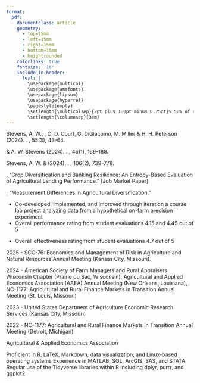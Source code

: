 ```yaml
---
format: 
  pdf: 
    documentclass: article
    geometry:
      - top=15mm
      - left=15mm
      - right=15mm
      - bottom=15mm
      - heightrounded
    colorlinks: true
    fontsize: '16'
    include-in-header: 
      text: |
        \usepackage{multicol}
        \usepackage{amsfonts}
        \usepackage{lipsum}
        \usepackage{hyperref}
        \pagestyle{empty}
        \setlength{\multicolsep}{2pt plus 1.0pt minus 0.75pt}% 50% of original values
        \setlength{\columnsep}{3em}
---
```

<!-- fontfamily: libertinus -->
<!-- TITLE -->
\begin{huge}
  \begin{center}{\textbf{\sc{Jim Teal}}}\end{center}
\end{huge}
\vspace{3pt}
\begin{large}
  \begin{multicols}{3}
  \end{multicols}
\end{large}
\vspace{3pt}
\hrule
\vspace{3pt}

<!-- Department and Contact Info -->
\begin{large}
  \begin{multicols}{2}
    \begin{flushleft}
       University of Wisconsin--Madison\\
       Agricultural \& Applied Economics\\
       \textit{Ph.D. Candidate}\\
       ~\\
       ~\\
       ~\\
    \end{flushleft}
    \begin{flushright}
       427 Lorch St.\\
       315 Taylor Hall\\
       Madison, WI 53706\\
       (931) 581-8563\\
       \href{mailto:jteal@wisc.edu}{JTeal@wisc.edu}\\
       \href{https://JTealAgEconomist.github.io}{JTealAgEconomist.github.io}
    \end{flushright}
  \end{multicols}
\end{large}

<!-- EDUCATION -->
\begin{large}
  {\textbf {EDUCATION}}
  \vspace{3pt}
  \hrule
  \vspace{3pt}
\end{large}

\begin{normalsize}
  \textbf{University of Wisconsin--Madison}
  \begin{multicols}{2}
    \begin{flushleft}Ph.D., Agricultural and Applied Economics\end{flushleft}
    \begin{flushright}Expected May 2026\end{flushright}
  \end{multicols}
  \vspace{-0.25cm}
  \hspace*{0.5 cm}Primary Field: Agricultural Economics\\
  \hspace*{0.5 cm}Dissertation:
  \textit{Three Essays on Agricultural Diversifivation}\\
  \hspace*{0.5 cm}Committee: Paul Mitchell, Guanming Shi, and Andrew Stevens (Chair)
  \vspace{0.15cm}
\end{normalsize}

\begin{normalsize}
  \textbf{University of California--Davis}
  \begin{multicols}{2}
    \begin{flushleft}M.Sc., Agricultural and Resource Economics\end{flushleft}
    \begin{flushright}2019\end{flushright}
  \end{multicols}
  \vspace{0.15cm}
\end{normalsize}


\begin{normalsize}
  \textbf{University of Tennessee--Knoxville}
  \begin{multicols}{2}
    \begin{flushleft}B.A., Economics\end{flushleft}
    \begin{flushright}2015\end{flushright}
  \end{multicols}
  \vspace{0.15cm}
\end{normalsize}

<!-- Published Research -->
\begin{large}
  \textbf {PUBLICATIONS}
  \vspace{3pt}
  \hrule
  \vspace{3pt}
\end{large}

Stevens, A. W., \textbf{J. Teal}, C. D. Court, G. DiGiacomo, M. Miller
\& H. H. Peterson (2024).
\href{https://www.fdrsinc.org/wp-content/uploads/2024/12/JFDR55.3_3_Stevens.pdf}{Predicting Firm Diversification in Agri-Food Value Chains}.
\textit{Journal of Food Distribution Research}, 55(3), 43-64.

\vspace{5pt}

\textbf{Teal, J.} \& A. W. Stevens (2024).
\href{https://onlinelibrary.wiley.com/doi/full/10.1002/aepp.13397}{Race and Premium Misrating in the U.S. Federal Crop Insurance Program}.
\textit{Applied Economic Perspectives and Policy}, 46(1), 169-188.

\vspace{5pt}

Stevens, A. W. \& \textbf{J. Teal} (2024). 
\href{https://onlinelibrary.wiley.com/doi/10.1111/ajae.12398}{Diversification and Resilience of Firms in the Agrifood Supply Chain}.
\textit{American Journal of Agricultural Economics}, 106(2), 739-778.

\vspace{7pt}

<!-- Working Papers -->
\begin{large}
  \textbf {WORKING PAPERS}
  \vspace{3pt}
  \hrule
  \vspace{3pt}
\end{large}

\textbf{Teal, J.}, 
"Crop Diversification and Banking Resilience: An Entropy-Based Evaluation of 
Agricultural Lending Performance." [Job Market Paper]

\vspace{7pt}

\textbf{Teal, J.}, 
"Measurement Differences in Agricultural Diversification."

\vspace{7pt}

<!-- Employment -->
\begin{large}
  \textbf {RESEARCH \& PROFESSIONAL EXPERIENCE}
  \vspace{3pt}
  \hrule
  \vspace{3pt}
\end{large}

\begin{normalsize}
  \begin{flushleft}{\textbf {University of Wisconsin--Madison}}\end{flushleft}
  \vspace{-0.10cm}
  \begin{multicols}{2}
    \begin{flushleft}{\hspace*{0.5cm}\textit{Research Assistant}}\end{flushleft}
    \begin{flushright}September 2020--Present\end{flushright}
  \end{multicols}
  \vspace{-0.25cm}
  \hspace*{0.5 cm}Supervisor: Dr. Andrew Stevens
\end{normalsize}

\begin{normalsize}
  \begin{flushleft}{\textbf {United States Department of Agriculture}}\end{flushleft}
  \vspace{-0.10cm}
  \begin{multicols}{2}
    \begin{flushleft}{\hspace*{0.5cm}\textit{Economic Research Service Pathways Intern}}\end{flushleft}
    \begin{flushright}Summer 2022\end{flushright}
  \end{multicols}
  \vspace{-0.25cm}
  \hspace*{0.5 cm}Supervisor: Dr. Michael Ollinger
\end{normalsize}

\begin{normalsize}
  \begin{flushleft}{\textbf {Conservation Strategy Fund}}\end{flushleft}
  \vspace{-0.10cm}
  \begin{multicols}{2}
    \begin{flushleft}{\hspace*{0.5cm}\textit{Research Associate}}\end{flushleft}
    \begin{flushright}November 2019--September 2020\end{flushright}
  \end{multicols}
\end{normalsize}

\begin{normalsize}
  \begin{flushleft}{\textbf {Federal Reserve Board of Governors}}\end{flushleft}
  \vspace{-0.10cm}
  \begin{multicols}{2}
    \begin{flushleft}{\hspace*{0.5cm}\textit{Senior Research Assistant}}\end{flushleft}
    \begin{flushright}July 2017--July 2018\end{flushright}
  \end{multicols}
  \vspace{-0.10cm}
  \begin{multicols}{2}
    \begin{flushleft}{\hspace*{0.5cm}\textit{Research Assistant}}\end{flushleft}
    \begin{flushright}January 2016--June 2017\end{flushright}
  \end{multicols}
  \vspace{-0.25cm}
  \hspace*{0.5 cm}Supervisor: Dr. Gustavo Suarez \& Dr. Nitish Sinha
\end{normalsize}

\begin{normalsize}
  \begin{flushleft}{\textbf {University of Tennessee--Knoxville}}\end{flushleft}
  \vspace{-0.10cm}
  \begin{multicols}{2}
    \begin{flushleft}{\hspace*{0.5cm}\textit{Research Assistant}}\end{flushleft}
    \begin{flushright}Summer 2022\end{flushright}
  \end{multicols}
  \vspace{-0.25cm}
  \hspace*{0.5 cm}Supervisor: Dr. Marianne Wanamaker
\end{normalsize}

\vspace{7pt}

<!-- Teaching -->
\begin{large}
  \textbf {TEACHING EXPERIENCE}
  \vspace{3pt}
  \hrule
  \vspace{3pt}
\end{large}


\begin{normalsize}
  \textbf{University of Wisconsin--Madison}\\
  \vspace{-0.10cm}
  AAE 421: Economic Decision Analysis
  \begin{multicols}{2}
    \begin{flushleft}{
    \hspace*{0.5 cm}\textit{Teaching Assistant}
    }\end{flushleft}
    \begin{flushright}{Fall 2023 \& Fall 2024}\end{flushright}
  \end{multicols}
\end{normalsize}
\vspace{-0.25cm}
* Co-developed, implemented, and improved through iteration a
  course lab project analyzing data from a hypothetical on-farm precision experiment
* Overall performance rating from student evaluations 4.15 and 4.45 out of 5

\begin{normalsize}
  \textbf{University of California--Davis}\\
  \vspace{-0.10cm}
  ARE 100B: Intermediate Microeconomics
  \begin{multicols}{2}
    \begin{flushleft}{
    \hspace*{0.5 cm}\textit{Reader}\\
    \hspace*{0.5 cm}\textit{Teaching Assistant}\\
    }\end{flushleft}
    \begin{flushright}{ 
    Spring 2019\\
    Winter 2019}\end{flushright}
  \end{multicols}
\end{normalsize}
\vspace{-0.25cm}
* Overall effectiveness rating from student evaluations 4.7 out of 5

\vspace{7pt}

<!-- Presentations -->

\begin{large}
  \textbf {PRESENTATIONS}
  \vspace{3pt}
  \hrule
\end{large} 

\vspace{3pt}
  2025 - 
SCC-76: Economics and Management of Risk in Agriculture and Natural
Resources Annual Meeting (Kansas City, Missouri).

\vspace{3pt}
  2024 -
American Society of Farm Managers and Rural Appraisers Wisconsin Chapter 
(Prairie du Sac, Wisconsin),
Agricultural and Applied Economics Association (AAEA) Annual Meeting 
(New Orleans, Louisiana), 
NC-1177: Agricultural and Rural Finance Markets in
Transition Annual Meeting (St. Louis, Missouri)

\vspace{3pt}
  2023 - 
United States Department of Agriculture Economic Research Services
(Kansas City, Missouri)

\vspace{3pt}
  2022 - 
NC-1177: Agricultural and Rural Finance Markets in Transition Annual Meeting 
(Detroit, Michigan)

\vspace{7pt}

<!-- Fellowships, Honors and Awards -->
\begin{large}
  \textbf {FELLOWSHIPS, HONORS, AND AWARDS}
  \vspace{3pt}
  \hrule
  \vspace{3pt}
\end{large}

\begin{normalsize}
  \begin{multicols}{2}
    \begin{flushleft}{Graduate Student Travel Award (\$500)}
    \end{flushleft}
    \begin{flushright}2025\end{flushright}
  \end{multicols}
    \vspace{-0.25cm}
    \hspace*{0.5 cm}Applied Risk Analysis AAEA Section
\end{normalsize}

\begin{normalsize}
  \begin{multicols}{2}
    \begin{flushleft}{Graduate Student Travel Award (\$500)}
    \end{flushleft}
    \begin{flushright}2025\end{flushright}
  \end{multicols}
    \vspace{-0.25cm}
    \hspace*{0.5 cm}Agricultural Finance \& Management AAEA Section
\end{normalsize}

\begin{normalsize}
  \begin{multicols}{2}
    \begin{flushleft}{Student Research Grants Competition (\$1,500)}
    \end{flushleft}
    \begin{flushright}2024\end{flushright}
  \end{multicols}
    \vspace{-0.25cm}
    \hspace*{0.5 cm}University of Wisconsin--Madison
\end{normalsize}

\begin{normalsize}
  \begin{multicols}{2}
    \begin{flushleft}{Mueller Fellowship Recipient}\end{flushleft}
    \begin{flushright}2024\end{flushright}
  \end{multicols}
\end{normalsize}

\begin{normalsize}
  \begin{multicols}{2}
    \begin{flushleft}{Farm Foundation Agricultural Scholar}\end{flushleft}
    \begin{flushright}2023\end{flushright}
  \end{multicols}
\end{normalsize}


\vspace{7pt}

<!-- Service -->
\begin{large}
  \textbf {SERVICE}
  \vspace{3pt}
  \hrule
  \vspace{3pt}
\end{large}

\begin{multicols}{2}
  \begin{flushleft}{Graduate student representative for Ph.D. admissions}\end{flushleft}
  \begin{flushright}2024--2025\end{flushright}
\end{multicols}

\begin{multicols}{2}
  \begin{flushleft}{UW AAE graduate committee representitive}\end{flushleft}
  \begin{flushright}2024--2025\end{flushright}
\end{multicols}

\begin{multicols}{2}
  \begin{flushleft}{Abstract reviewer for AAEA}\end{flushleft}
  \begin{flushright}2024\end{flushright}
\end{multicols}

\begin{normalsize}
  \begin{multicols}{2}
    \begin{flushleft}{President of the Taylor-Hibbard Club}\end{flushleft}
    \begin{flushright}September 2021--July 2023\end{flushright}
  \end{multicols}
  \vspace{-0.2cm}
  \hspace*{0.5cm}UW AAE graduate student organization
\end{normalsize}

\begin{multicols}{2}
  \begin{flushleft}{Referee for \textit{Applied Economic Perspectives and Policy}}\end{flushleft}
  \begin{flushright}2022\end{flushright}
\end{multicols}

\vspace{7pt}

<!-- Professional Affiliations -->
\begin{large}
  \textbf {PROFESSIONAL AFFILIATIONS}
  \vspace{3pt}
  \hrule
  \vspace{3pt}
\end{large}
Agricultural \& Applied Economics Association

\vspace{7pt}

<!-- Skills -->
\begin{large}
  \textbf {SKILLS}
  \vspace{3pt}
  \hrule
  \vspace{3pt}
\end{large}

Proficient in R, LaTeX, Markdown, data visualization, and Linux-based operating
systems\newline
Experience in MATLAB, SQL, ArcGIS, SAS, and STATA\newline
Regular use of the Tidyverse libraries within R including dplyr, purrr, and
ggplot2\newline


























